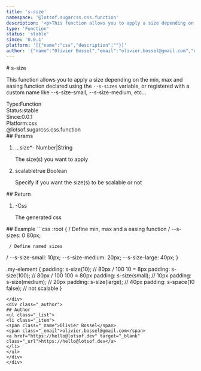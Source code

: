 ```yaml
---
title: 's-size'
namespace: '@lotsof.sugarcss.css.function'
description: '<p>This function allows you to apply a size depending on the min, max and easing function declared using the <code>--s-sizes</code> variable, or registered with a custom name like --s-size-small, --s-size-medium, etc...</p> '
type: 'Function'
status: 'stable'
since: '0.0.1'
platform: '[{"name":"css","description":""}]'
author: '{"name":"Olivier Bossel","email":"olivier.bossel@gmail.com","url":"https://hello@lotsof.dev"}'
---
```

<div class="docmap-mdx">
# s-size
<div class="_description typo-lead typo-format">
<p>This function allows you to apply a size depending on the
min, max and easing function declared using the <code>--s-sizes</code> variable, or registered with
a custom name like --s-size-small, --s-size-medium, etc...</p>

</div>
<div class="_metas">
<div class="_type"><span class="_type-label">Type:</span><span class="_type-value">Function</span></div>
<div class="_status"><span class="_status-label">Status:</span><span class="_status-value -stable">stable</span></div>
<div class="_since"><span class="_since-label">Since:</span><span class="_since-value">0.0.1</span></div>
<div class="_platform"><span class="_platform-label">Platform:</span><span class="_platform-value -css">css</span></div>
</div>
<div class="_namespace">@lotsof.sugarcss.css.function</div>
<div class="_params">
## Params
<ol class="_list">
<li class="_item">
<span class="_name">...size<span class="_required">*</span></span><span class="_default">-</span> <span class="_type">Number&vert;String</span>
<p class="_description">The size&lpar;s&rpar; you want to apply</p>
</li>
<li class="_item">
<span class="_name">scalable</span><span class="_default">true</span> <span class="_type">Boolean</span>
<p class="_description">Specify if you want the size&lpar;s&rpar; to be scalable or not</p>
</li>
</ol>
</div>
<div class="_return">
## Return
<ol class="_list">
<li class="_item">
<span class="_default">-</span><span class="_type">Css</span>
<p class="_description">The generated css</p>
</li>
</ol>
</div>
<div class="_examples">
## Example
```css
:root {
     / Define min, max and a easing function
/
     --s-sizes: 0 80px;

     / Define named sizes
/
     --s-size-small: 10px;
     --s-size-medium: 20px;
     --s-size-large: 40px;
}

.my-element {
   padding: s-size(10); // 80px / 100
10 = 8px
   padding: s-size(100); // 80px / 100
100 = 80px
   padding: s-size(small); // 10px
   padding: s-size(medium); // 20px
   padding: s-size(large); // 40px
   padding: s-space(10 false); // not scalable
}
```
</div>
<div class="_author">
## Author
<ul class="_list">
<li class="_item">
<span class="_name">Olivier Bossel</span>
<span class="_email">olivier.bossel@gmail.com</span>
<a href="https://hello@lotsof.dev" target="_blank" class="_url">https://hello@lotsof.dev</a>
</li>
</ul>
</div>
</div>